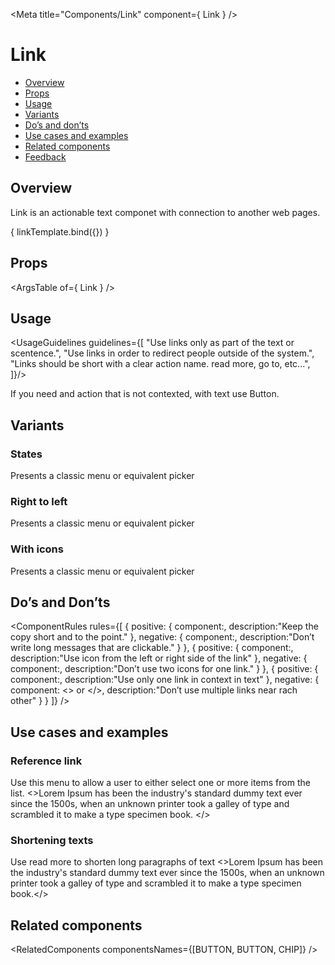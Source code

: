 
<Meta
  title="Components/Link"
  component={ Link }
/>

<!--- Component template -->


<!--- Component documentation -->

# Link
- [Overview](#overview)
- [Props](#props)
- [Usage](#usage)
- [Variants](#variants)
- [Do’s and don’ts](#dos-and-donts)
- [Use cases and examples](#use-cases-and-examples)
- [Related components](#related-components)
- [Feedback](#feedback)

## Overview
Link is an actionable text componet with connection to another web pages.

<Canvas>
  <Story name="Overview"
         args={ {text: "Read more", href: "https://www.monday.com"} }>
    { linkTemplate.bind({}) }
  </Story>
</Canvas>

## Props
<ArgsTable of={ Link } />

## Usage
<UsageGuidelines guidelines={[
  "Use links only as part of the text or scentence.",
  "Use links in order to redirect people outside of the system.",
  "Links should be short with a clear action name. read more, go to, etc...",
]}/>

<Tip>If you need and action that is not contexted, with text use Button.</Tip>

## Variants
### States
Presents a classic menu or equivalent picker
<Canvas>
  <Story name="States">
    <Link
      text="Default"
      href="https://www.monday.com"
    />
    <Link
      text="Disabled"
      href="https://www.monday.com"
    />
  </Story>
</Canvas>

### Right to left
Presents a classic menu or equivalent picker
<Canvas>
  <Story name="Right to left">
      <Link
        text="اقرأ أكثر"
        href="https://www.monday.com"
        icon="fa fa-link"
      />
      <Link
        text="קרא עוד"
        href="https://www.monday.com"
        iconPosition={Link.position.END}
        icon="fa fa-info"
      />
  </Story>
</Canvas>

### With icons
Presents a classic menu or equivalent picker
<Canvas>
  <Story name="With icons">
    <Link
      text="Read more"
      href="https://www.monday.com"
      icon={ExternalPage}
    />
    <Link
      text="Read more"
      href="https://www.monday.com"
      iconPosition={Link.position.END}
      icon={ExternalPage}
    />
  </Story>
</Canvas>

## Do’s and Don’ts
<ComponentRules
  rules={[
    {
      positive: { 
        component:<Link text="Read more" href="https://www.monday.com" />,
        description:"Keep the copy short and to the point."
      },
      negative: {
        component:<Link text="Go to this url and read all about it" href="https://www.monday.com" />,
        description:"Don’t write long messages that are clickable."
      }
    },
    {
      positive: {
        component:<Link text="Read more" iconPosition={Link.position.START} href="https://www.monday.com" icon={ExternalPage} />,
        description:"Use icon from the left or right side of the link"
      },
      negative: {
        component:<Link />,
        description:"Don’t use two icons for one link."
      }
    },
    {
      positive: {
        component:<Link text="Read more" href="https://www.monday.com" />,
        description:"Use only one link in context in text"
      },
      negative: {
        component:
          <>
            <Link text="Read this" href="https://www.monday.com" />
            or
            <Link text="or this" href="https://www.monday.com" />
            <Link text="Nice article" href="https://www.monday.com" />
          </>,
        description:"Don’t use multiple links near rach other"
      }
    }
  ]}
/>

## Use cases and examples
### Reference link
Use this menu to allow a user to either select one or more items from the list.
<Canvas>
  <Story name="Reference link">
    <>Lorem Ipsum has been the industry's <Link text="standard" href="https://www.monday.com" />standard dummy text ever since the 1500s, when an unknown printer took a galley of type and scrambled it to make a type specimen book. </>
  </Story>
</Canvas>

### Shortening texts
Use read more to shorten long paragraphs of text 
<Canvas>
  <Story name="Shortening texts">
    <>Lorem Ipsum has been the industry's standard dummy text ever since the 1500s, when an unknown printer took a galley of type and scrambled it to make a type specimen book.<Link text="Read more..." href="https://www.monday.com" /></>
  </Story>
</Canvas>

## Related components
<RelatedComponents componentsNames={[BUTTON, BUTTON, CHIP]} />